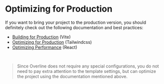 # Optimizing for Production

If you want to bring your project to the production version, you should definitely check out the following documentation and best practices:

- [Building for Production](https://vitejs.dev/guide/build.html) (Vite)
- [Optimizing for Production](https://tailwindcss.com/docs/optimizing-for-production) (Tailwindcss)
- [Optimizing Performance](https://reactjs.org/docs/optimizing-performance.html) (React)

<br />

> Since Overline does not require any special configurations, you do not need
> to pay extra attention to the template settings, but can optimize the project using
> the documentation mentioned above.
